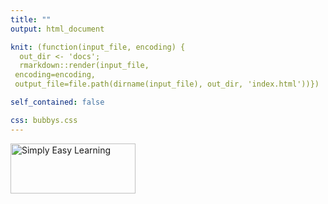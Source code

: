 ```yaml
---
title: ""
output: html_document

knit: (function(input_file, encoding) {
  out_dir <- 'docs';
  rmarkdown::render(input_file,
 encoding=encoding,
 output_file=file.path(dirname(input_file), out_dir, 'index.html'))})

self_contained: false

css: bubbys.css
---
```

<style type="text/css">
.main-container {
  max-width: 1800px;
  margin-left: auto;
  margin-right: auto;
}
</style>
<html>
  <head>
  <script src="script.js" async>
  </script>
  </head>
  <body>
    <div id="sketchpad"></div>
  </body>
</html>


<html>

   <body>
      <img src="/Users/zoeervolino/Documents/zoe/bubbys1/logo.png" alt="Simply Easy Learning" width="200" height="80">
   </body>
</html>

